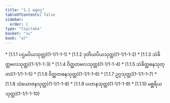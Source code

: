```yaml
---
title: "1.1 ဓနဝဂ္ဂ"
tableOfContents: false
sidebar:
  order: 1
type: "tipitaka"
basket: "su"
book: "a7"
---
```



<DynamicBreadcrumb />



<TableOfContents book="a7" section="1.1">
* [1.1.1 ပဌမပိယသုတ္တ](1-1/1-1-1)
* [1.1.2 ဒုတိယပိယသုတ္တ](1-1/1-1-2)
* [1.1.3 သံခိတ္တဗလသုတ္တ](1-1/1-1-3)
* [1.1.4 ဝိတ္ထတဗလသုတ္တ](1-1/1-1-4)
* [1.1.5 သံခိတ္တဓနသုတ္တ](1-1/1-1-5)
* [1.1.6 ဝိတ္ထတဓနသုတ္တ](1-1/1-1-6)
* [1.1.7 ဥဂ္ဂသုတ္တ](1-1/1-1-7)
* [1.1.8 သံယောဇနသုတ္တ](1-1/1-1-8)
* [1.1.9 ပဟာနသုတ္တ](1-1/1-1-9)
* [1.1.10 မစ္ဆရိယသုတ္တ](1-1/1-1-10)
</TableOfContents>